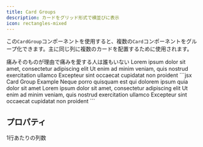 ```yaml
---
title: Card Groups
description: カードをグリッド形式で横並びに表示
icon: rectangles-mixed
---
```


この`CardGroup`コンポーネントを使用すると、複数の`Card`コンポーネントをグループ化できます。主に同じ列に複数のカードを配置するために使用されます。

<CardGroup cols={2}>
  <Card title="First Card" icon="square-1">
    痛みそのものが理由で痛みを愛する人は誰もいない
  </Card>

  <Card title="Second Card" icon="square-2">
    Lorem ipsum dolor sit amet, consectetur adipiscing elit
  </Card>

  <Card title="Third Card" icon="square-3">
    Ut enim ad minim veniam, quis nostrud exercitation ullamco
  </Card>

  <Card title="Fourth Card" icon="square-4">
    Excepteur sint occaecat cupidatat non proident
  </Card>
</CardGroup>

<RequestExample>
  ```jsx Card Group Example
  <CardGroup cols={2}>
    <Card title="First Card" icon="square-1">
      Neque porro quisquam est qui dolorem ipsum quia dolor sit amet
    </Card>
    <Card title="Second Card" icon="square-2">
      Lorem ipsum dolor sit amet, consectetur adipiscing elit
    </Card>
    <Card title="Third Card" icon="square-3">
      Ut enim ad minim veniam, quis nostrud exercitation ullamco
    </Card>
    <Card title="Fourth Card" icon="square-4">
      Excepteur sint occaecat cupidatat non proident
    </Card>
  </CardGroup>
  ```
</RequestExample>

## プロパティ

<ResponseField name="cols" default={2}>
  1行あたりの列数
</ResponseField>
